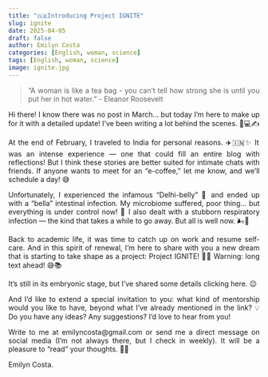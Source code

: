 ```yaml
---
title: "🇬🇧Introducing Project IGNITE"
slug: ignite
date: 2025-04-05
draft: false
author: Emilyn Costa
categories: [English, woman, science]
tags: [English, woman, science]
image: ignite.jpg
---
```

<div style="text-align: justify">

> "A woman is like a tea bag - you can't tell how strong she is until you put her in hot water."
> - Eleanor Roosevelt

<div style="text-align: justify">

Hi there! I know there was no post in March… but today I’m here to make up for it with a detailed update! I’ve been writing a lot behind the scenes. 🌸💻✍️

At the end of February, I traveled to India for personal reasons. ✈️🇮🇳✨ It was an intense experience — one that could fill an entire blog with reflections! But I think these stories are better suited for intimate chats with friends. If anyone wants to meet for an “e-coffee,” let me know, and we’ll schedule a day! 😅

Unfortunately, I experienced the infamous “Delhi-belly” 🥴 and ended up with a "bella" intestinal infection. My microbiome suffered, poor thing… but everything is under control now! 💪 I also dealt with a stubborn respiratory infection — the kind that takes a while to go away. But all is well now. 🌬️💊

Back to academic life, it was time to catch up on work and resume self-care. And in this spirit of renewal, I’m here to share with you a new dream that is starting to take shape as a project: Project IGNITE! 🚀🔥 Warning: long text ahead! 😅📚

It’s still in its embryonic stage, but I’ve shared some details clicking here. 😉

And I’d like to extend a special invitation to you: what kind of mentorship would you like to have, beyond what I’ve already mentioned in the link? 💡 Do you have any ideas? Any suggestions? I’d love to hear from you!

Write to me at emilyncosta@gmail.com or send me a direct message on social media (I’m not always there, but I check in weekly).
It will be a pleasure to “read” your thoughts. 💬💛

Emilyn Costa.

</div>